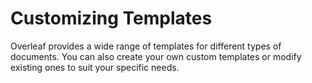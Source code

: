 # Customizing Templates {.sec-templates}

Overleaf provides a wide range of templates for different types of documents. You can also create your own custom templates or modify existing ones to suit your specific needs.
